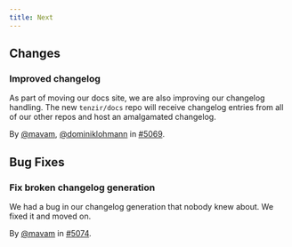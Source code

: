 ```yaml
---
title: Next
---
```


## Changes

### Improved changelog

As part of moving our docs site, we are also improving our changelog handling.
The new `tenzir/docs` repo will receive changelog entries from all of our other
repos and host an amalgamated changelog.

By [@mavam](https://github.com/mavam), [@dominiklohmann](https://github.com/dominiklohmann) in [#5069](https://github.com/tenzir/tenzir/pull/5069).

## Bug Fixes

### Fix broken changelog generation

We had a bug in our changelog generation that nobody knew about. We fixed it and
moved on.

By [@mavam](https://github.com/mavam) in [#5074](https://github.com/tenzir/tenzir/pull/5074).
